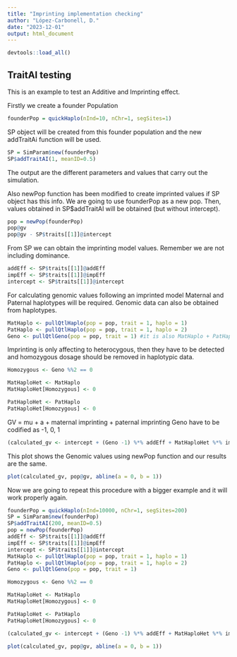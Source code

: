 ```yaml
---
title: "Imprinting implementation checking"
author: "López-Carbonell, D."
date: "2023-12-01"
output: html_document
---
```


```r
devtools::load_all()
```

## TraitAI testing

This is an example to test an Additive and Imprinting effect.

Firstly we create a founder Population

```r
founderPop = quickHaplo(nInd=10, nChr=1, segSites=1)
```

SP object will be created from this founder population and the new addTraitAi function will be used.

```r
SP = SimParam$new(founderPop)
SP$addTraitAI(1, meanID=0.5)
```
The output are the different parameters and values that carry out the simulation.

Also newPop function has been modified to create imprinted values if SP object has this info. We are going to use founderPop as a new pop. Then, values obtained in SP$addTraitAI will be obtained (but without intercept).

```r
pop = newPop(founderPop)
pop@gv
pop@gv - SP$traits[[1]]@intercept
```
From SP we can obtain the imprinting model values. Remember we are not including dominance.

```r
addEff <- SP$traits[[1]]@addEff
impEff <- SP$traits[[1]]@impEff
intercept <- SP$traits[[1]]@intercept
```

For calculating genomic values following an imprinted model Maternal and Paternal haplotypes will be required. Genomic data can also be obtained from haplotypes.

```r
MatHaplo <- pullQtlHaplo(pop = pop, trait = 1, haplo = 1)
PatHaplo <- pullQtlHaplo(pop = pop, trait = 1, haplo = 2)
Geno <- pullQtlGeno(pop = pop, trait = 1) #it is also MatHaplo + PatHaplo
```

Imprinting is only affecting to heterocygous, then they have to be detected and homozygous dosage should be removed in haplotypic data.

```r
Homozygous <- Geno %%2 == 0

MatHaploHet <- MatHaplo
MatHaploHet[Homozygous] <- 0

PatHaploHet <- PatHaplo
PatHaploHet[Homozygous] <- 0
```

GV = mu + a + maternal imprinting + paternal imprinting 
Geno have to be codified as -1, 0, 1

```r
(calculated_gv <- intercept + (Geno -1) %*% addEff + MatHaploHet %*% impEff + PatHaploHet %*% -impEff)
```

This plot shows the Genomic values using newPop function and our results are the same.
```r
plot(calculated_gv, pop@gv, abline(a = 0, b = 1)) 

```

Now we are going to repeat this procedure with a bigger example and it will work properly again. 

```r
founderPop = quickHaplo(nInd=10000, nChr=1, segSites=200)
SP = SimParam$new(founderPop)
SP$addTraitAI(200, meanID=0.5)
pop = newPop(founderPop)
addEff <- SP$traits[[1]]@addEff
impEff <- SP$traits[[1]]@impEff
intercept <- SP$traits[[1]]@intercept
MatHaplo <- pullQtlHaplo(pop = pop, trait = 1, haplo = 1)
PatHaplo <- pullQtlHaplo(pop = pop, trait = 1, haplo = 2)
Geno <- pullQtlGeno(pop = pop, trait = 1)

Homozygous <- Geno %%2 == 0

MatHaploHet <- MatHaplo
MatHaploHet[Homozygous] <- 0

PatHaploHet <- PatHaplo
PatHaploHet[Homozygous] <- 0

(calculated_gv <- intercept + (Geno -1) %*% addEff + MatHaploHet %*% impEff + PatHaploHet %*% -impEff)

plot(calculated_gv, pop@gv, abline(a = 0, b = 1)) 

```
